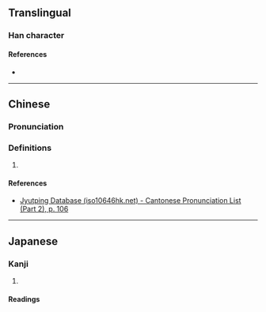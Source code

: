 {{character info/new}}
==Translingual==

===Han character===
{{Han char|rn=61|rad=心|as=05|sn=8|four=|canj=PSS|ids=⿰忄巨}}

====References====
* {{Han ref|kx=0379.100|dkj=10424|dj=0707.180|hdz=42276.070|uh=6007|ud=24583}}

----

==Chinese==
{{zh-forms}}

===Pronunciation===
{{zh-pron
|m=jù
|c=geoi6
|cat=
}}

===Definitions===
{{zh-hanzi}}

# {{rfdef|zh}}

====References====
* [http://www.iso10646hk.net/jp/document/download.jsp Jyutping Database (iso10646hk.net) - Cantonese Pronunciation List (Part 2), p. 106]

----

==Japanese==

===Kanji===
{{ja-kanji|grade=|rs=心05}}

# {{defn|lang=ja|sort=心05}}

====Readings====
{{ja-readings|on=[[きょ]] (kyo), [[ご]] (go), [[きょう]] (kyō)|kun=[[あなどる]] (anadoru)}}